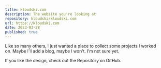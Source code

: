```yaml
---
title: kloudski.com
description: The website you're looking at
repository: kloudski/kloudski.com
url: https://kloudski.com
date: 2023-03-28
published: true
---
```



Like so many others, I just wanted a place to collect some projects I worked on. Maybe I'll add a blog, maybe I won't. I'm not sure yet.

If you like the design, check out the Repository on GitHub.

